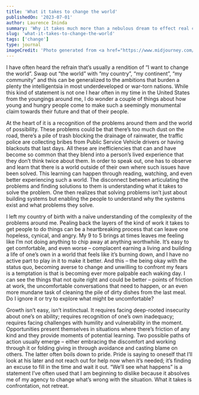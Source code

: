 ```yaml
---
title: 'What it takes to change the world'
publishedOn: '2023-07-01'
author: Laurence Ininda
summary: 'Why it takes much more than a nebulous dream to effect real change in our immediate context, and by extension, in our broken world.'
slug: 'what-it-takes-to-change-the-world'
tags: ['change']
type: journal
imageCredit: 'Photo generated from <a href="https://www.midjourney.com/app/jobs/b27a5771-2d18-4687-8839-0f8f210901f8/"> Midjourney AI<a/>'
---
```


I have often heard the refrain that’s usually a rendition of “I want to change the world”. Swap out “the world” with “my country”, “my continent”, “my community” and this can be generalized to the ambitions that burden a plenty the intelligentsia in most underdeveloped or war-torn nations. While this kind of statement is not one I hear often in my time in the United States from the youngings around me, I do wonder a couple of things about how young and hungry people come to make such a seemingly monumental claim towards their future and that of their people.

At the heart of it is a recognition of the problems around them and the world of possibility. 
These problems could be that there’s too much dust on the road, there’s a pile of trash blocking the drainage of rainwater, the traffic police are collecting bribes from Public Service Vehicle drivers or having blackouts that last days. All these are inefficiencies that can and have become so common that they blend into a person’s lived experience that they don’t think twice about them. In order to speak out, one has to observe and learn that there is a world outside of their own where such issues have been solved. This learning can happen through reading, watching, and even better experiencing such a world. The disconnect between articulating the problems and finding solutions to them is understanding what it takes to solve the problem. One then realizes that solving problems isn’t just about building systems but enabling the people to understand why the systems exist and what problems they solve. 

I left my country of birth with a naïve understanding of the complexity of the problems around me. Pealing back the layers of the kind of work it takes to get people to do things can be a heartbreaking process that can leave one hopeless, cynical, and angry. My 9 to 5 brings at times leaves me feeling like I’m not doing anything to chip away at anything worthwhile. It’s easy to get comfortable, and even worse – complacent earning a living and building a life of one’s own in a world that feels like it’s burning down, and I have no active part to play in it to make it better. And this – the being okay with the status quo, becoming averse to change and unwilling to confront my fears is a temptation is that is becoming ever more palpable each waking day. I can see the things that not quite right and could be better – points of friction at work, the uncomfortable conversations that need to happen, or an even more mundane task of cleaning the pile of dirty dishes from the last meal. Do I ignore it or try to explore what might be uncomfortable?  

Growth isn’t easy, isn’t instinctual. It requires facing deep-rooted insecurity about one’s on ability; requires recognition of one’s own inadequacy; requires facing challenges with humility and vulnerability in the moment. Opportunities present themselves in situations where there’s friction of any kind and they provide moments of potential learning. Two possible paths of action usually emerge – either embracing the discomfort and working through it or folding giving in through avoidance and casting blame on others. The latter often boils down to pride. Pride is saying to oneself that I’ll look at his later and not reach out for help now when it’s needed; it’s finding an excuse to fill in the time and wait it out. “We’ll see what happens” is a statement I’ve often used that I am beginning to dislike because it absolves me of my agency to change what’s wrong with the situation. 
What it takes is confrontation, not retreat.

